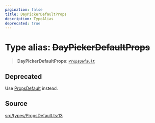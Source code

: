 ```yaml
---
pagination: false
title: DayPickerDefaultProps
description: TypeAlias
deprecated: true
---
```


# Type alias: ~~DayPickerDefaultProps~~

> **DayPickerDefaultProps**: [`PropsDefault`](/api/latest/interfaces/PropsDefault.mdx)

## Deprecated

Use [PropsDefault](/api/latest/interfaces/PropsDefault.mdx) instead.

## Source

[src/types/PropsDefault.ts:13](https://github.com/gpbl/react-day-picker/blob/575f9be39/src/types/PropsDefault.ts#L13)
